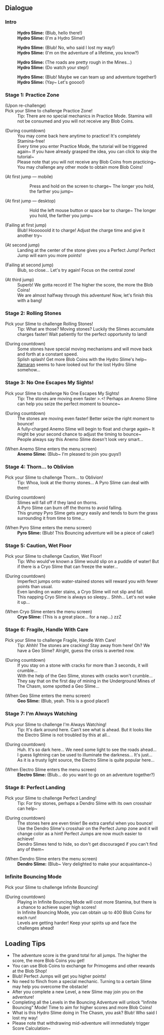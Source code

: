 {{EventTabs}}

==Dialogue==
===Intro===
{{Dialogue start}}
:'''Hydro Slime:''' (Blub, hello there!)
:'''Hydro Slime:''' (I'm a Hydro Slime!)

:'''Hydro Slime:''' (Blub! No, who said I lost my way!)
:'''Hydro Slime:''' (I'm on the adventure of a lifetime, you know?)

:'''Hydro Slime:''' (The roads are pretty rough in the Mines...)
:'''Hydro Slime:''' (Do watch your step!)

:'''Hydro Slime:''' (Blub! Maybe we can team up and adventure together!)
:'''Hydro Slime:''' (Yay~ Let's goooo!)
{{Dialogue end}}

===Stage 1: Practice Zone===
{{Dialogue start}}
;(Upon re-challenge)
;Pick your Slime to challenge Practice Zone!
:Tip: There are no special mechanics in Practice Mode. Stamina will not be consumed and you will not receive any Blob Coins.

;(During countdown)
:You may come back here anytime to practice! It's completely Stamina-free!
:Every time you enter Practice Mode, the tutorial will be triggered again~ If you have already grasped the idea, you can click to skip the tutorial~
:Please note that you will not receive any Blob Coins from practicing~ You may challenge any other mode to obtain more Blob Coins!

;(At first jump &mdash; mobile)
::Press and hold on the screen to charge~ The longer you hold, the farther you jump~

;(At first jump &mdash; desktop)
::Hold the left mouse button or space bar to charge~ The longer you hold, the farther you jump~

;(Failing at first jump)
:Blub! Hoooooold it to charge! Adjust the charge time and give it another try~

;(At second jump)
:Landing at the center of the stone gives you a Perfect Jump! Perfect Jump will earn you more points!

;(Failing at second jump)
:Blub, so close... Let's try again! Focus on the central zone!

;(At third jump)
:Superb! We gotta record it! The higher the score, the more the Blob Coins!
:We are almost halfway through this adventure! Now, let's finish this with a bang!
{{Dialogue end}}

===Stage 2: Rolling Stones===
{{Dialogue start}}
;Pick your Slime to challenge Rolling Stones!
:Tip: What are those? Moving stones? Luckily the Slimes accumulate charges faster! Wait patiently for the perfect opportunity to land!

;(During countdown)
:Some stones have special moving mechanisms and will move back and forth at a constant speed.
:Splish splash! Get more Blob Coins with the Hydro Slime's help~
:[[Xamaran]] seems to have looked out for the lost Hydro Slime somehow...
{{Dialogue end}}

===Stage 3: No One Escapes My Sights!===
{{Dialogue start}}
;Pick your Slime to challenge No One Escapes My Sights!
:Tip: The stones are moving even faster >.<! Perhaps an Anemo Slime can help you seize the perfect moment to bounce~

;(During countdown)
:The stones are moving even faster! Better seize the right moment to bounce!
:A fully-charged Anemo Slime will begin to float and charge again~ It might be your second chance to adjust the timing to bounce~
:People always say this Anemo Slime doesn't look very smart...

;(When Anemo Slime enters the menu screen)
:'''Anemo Slime:''' (Blub~ I'm pleased to join you guys!)
{{Dialogue end}}

===Stage 4: Thorn... to Oblivion===
{{Dialogue start}}
;Pick your Slime to challenge Thorn... to Oblivion!
:Tip: Whoa, look at the thorny stones... A Pyro Slime can deal with them!

;(During countdown)
:Slimes will fall off if they land on thorns.
:A Pyro Slime can burn off the thorns to avoid falling.
:This grumpy Pyro Slime gets angry easily and tends to burn the grass surrounding it from time to time...

;(When Pyro Slime enters the menu screen)
:'''Pyro Slime:''' (Blub! This Bouncing adventure will be a piece of cake!)
{{Dialogue end}}

===Stage 5: Caution, Wet Floor===
{{Dialogue start}}
;Pick your Slime to challenge Caution, Wet Floor!
:Tip: Who would've known a Slime would slip on a puddle of water! But if there is a Cryo Slime that can freeze the water...

;(During countdown)
:Imperfect jumps onto water-stained stones will reward you with fewer points than usual.
:Even landing on water stains, a Cryo Slime will not slip and fall.
:This napping Cryo Slime is always so sleepy... Shhh... Let's not wake it up...

;(When Cryo Slime enters the menu screen)
:'''Cryo Slime:''' (This is a great place... for a nap...) zzZ
{{Dialogue end}}

===Stage 6: Fragile, Handle With Care===
{{Dialogue start}}
;Pick your Slime to challenge Fragile, Handle With Care!
:Tip: Ahhh! The stones are cracking! Stay away from here! Oh? We have a Geo Slime? Alright, guess the crisis is averted now.

;(During countdown)
:If you stay on a stone with cracks for more than 3 seconds, it will crumble...
:With the help of the Geo Slime, stones with cracks won't crumble...
:They say that on the first day of mining in the Underground Mines of The Chasm, some spotted a Geo Slime...

;(When Geo Slime enters the menu screen)
:'''Geo Slime:''' (Blub, yeah. This is a good place!)
{{Dialogue end}}

===Stage 7: I'm Always Watching===
{{Dialogue start}}
;Pick your Slime to challenge I'm Always Watching!
:Tip: It's dark around here. Can't see what is ahead. But it looks like the Electro Slime is not troubled by this at all...

;(During countdown)
:Huh. It's so dark here... We need some light to see the roads ahead...
:I guess lightning can be used to illuminate the darkness... It's just...
:As it is a trusty light source, the Electro Slime is quite popular here...

;(When Electro Slime enters the menu screen)
:'''Electro Slime:''' (Blub... do you want to go on an adventure together?)
{{Dialogue end}}

===Stage 8: Perfect Landing===
{{Dialogue start}}
;Pick your Slime to challenge Perfect Landing!
:Tip: For tiny stones, perhaps a Dendro Slime with its own crosshair can help~

;(During countdown)
:The stones here are even tinier! Be extra careful when you bounce!
:Use the Dendro Slime's crosshair on the Perfect Jump zone and it will change color as a hint! Perfect Jumps are now much easier to achieve!
:Dendro Slimes tend to hide, so don't get discouraged if you can't find any of them~

;(When Dendro Slime enters the menu screen)
:'''Dendro Slime:''' (Blub~ Very delighted to make your acquaintance~)
{{Dialogue end}}

===Infinite Bouncing Mode===
{{Dialogue start}}
;Pick your Slime to challenge Infinite Bouncing!

;(During countdown)
:Playing in Infinite Bouncing Mode will cost more Stamina, but there is a chance to achieve super high scores!
:In Infinite Bouncing Mode, you can obtain up to 400 Blob Coins for each run!
:Levels are getting harder! Keep your spirits up and face the challenges ahead!
{{Dialogue end}}

==Loading Tips==
* The adventure score is the grand total for all jumps. The higher the score, the more Blob Coins you get!
* You can use Blob Coins to exchange for Primogems and other rewards at the Blob Shop!
* Blub! Perfect Jumps will get you higher points!
* No need to flinch from a special mechanic. Turning to a certain Slime may help you overcome the obstacle!
* After you complete a new Level, a new Slime may join you on the adventure!
* Completing all the Levels in the Bouncing Adventure will unlock "Infinite Bouncing" Mode! Time to aim for higher scores and more Blob Coins!
* What is this Hydro Slime doing in The Chasm, you ask? Blub! Who said I lost my way!
* Please note that withdrawing mid-adventure will immediately trigger Score Calculation~
